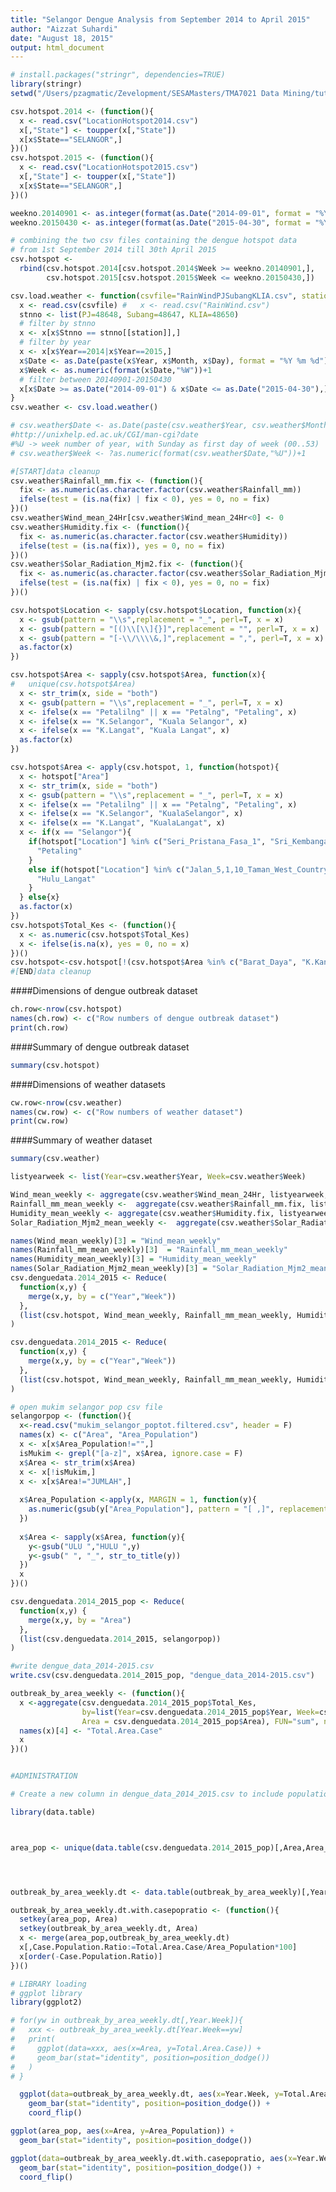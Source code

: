 ```yaml
---
title: "Selangor Dengue Analysis from September 2014 to April 2015"
author: "Aizzat Suhardi"
date: "August 18, 2015"
output: html_document
---
```


```r

# install.packages("stringr", dependencies=TRUE)
library(stringr)
setwd("/Users/pzagmatic/Zevelopment/SESAMasters/TMA7021 Data Mining/tutorial/Assignment1")

csv.hotspot.2014 <- (function(){
  x <- read.csv("LocationHotspot2014.csv")
  x[,"State"] <- toupper(x[,"State"])
  x[x$State=="SELANGOR",]
})()
csv.hotspot.2015 <- (function(){
  x <- read.csv("LocationHotspot2015.csv")
  x[,"State"] <- toupper(x[,"State"])
  x[x$State=="SELANGOR",]
})()

weekno.20140901 <- as.integer(format(as.Date("2014-09-01", format = "%Y-%m-%d"), "%U"))
weekno.20150430 <- as.integer(format(as.Date("2015-04-30", format = "%Y-%m-%d"), "%U"))

# combining the two csv files containing the dengue hotspot data
# from 1st September 2014 till 30th April 2015
csv.hotspot <- 
  rbind(csv.hotspot.2014[csv.hotspot.2014$Week >= weekno.20140901,], 
        csv.hotspot.2015[csv.hotspot.2015$Week <= weekno.20150430,])

csv.load.weather <- function(csvfile="RainWindPJSubangKLIA.csv", station="PJ"){
  x <- read.csv(csvfile) #   x <- read.csv("RainWind.csv")
  stnno <- list(PJ=48648, Subang=48647, KLIA=48650)
  # filter by stnno
  x <- x[x$Stnno == stnno[[station]],]
  # filter by year   
  x <- x[x$Year==2014|x$Year==2015,]
  x$Date <- as.Date(paste(x$Year, x$Month, x$Day), format = "%Y %m %d")
  x$Week <- as.numeric(format(x$Date,"%W"))+1
  # filter between 20140901-20150430
  x[x$Date >= as.Date("2014-09-01") & x$Date <= as.Date("2015-04-30"),]
}
csv.weather <- csv.load.weather()

# csv.weather$Date <- as.Date(paste(csv.weather$Year, csv.weather$Month, csv.weather$Day), format = "%Y %m %d")
#http://unixhelp.ed.ac.uk/CGI/man-cgi?date
#%U -> week number of year, with Sunday as first day of week (00..53)
# csv.weather$Week <- ?as.numeric(format(csv.weather$Date,"%U"))+1

#[START]data cleanup
csv.weather$Rainfall_mm.fix <- (function(){
  fix <- as.numeric(as.character.factor(csv.weather$Rainfall_mm))
  ifelse(test = (is.na(fix) | fix < 0), yes = 0, no = fix)
})()
csv.weather$Wind_mean_24Hr[csv.weather$Wind_mean_24Hr<0] <- 0
csv.weather$Humidity.fix <- (function(){
  fix <- as.numeric(as.character.factor(csv.weather$Humidity))
  ifelse(test = (is.na(fix)), yes = 0, no = fix)
})()
csv.weather$Solar_Radiation_Mjm2.fix <- (function(){
  fix <- as.numeric(as.character.factor(csv.weather$Solar_Radiation_Mjm2))
  ifelse(test = (is.na(fix) | fix < 0), yes = 0, no = fix)
})()

csv.hotspot$Location <- sapply(csv.hotspot$Location, function(x){
  x <- gsub(pattern = "\\s",replacement = "_", perl=T, x = x)
  x <- gsub(pattern = "[()\\[\\]{}]",replacement = "", perl=T, x = x)
  x <- gsub(pattern = "[-\\/\\\\&,]",replacement = ",", perl=T, x = x)
  as.factor(x)
})

csv.hotspot$Area <- sapply(csv.hotspot$Area, function(x){
#   unique(csv.hotspot$Area)
  x <- str_trim(x, side = "both")
  x <- gsub(pattern = "\\s",replacement = "_", perl=T, x = x)
  x <- ifelse(x == "Petalilng" || x == "Petalng", "Petaling", x)
  x <- ifelse(x == "K.Selangor", "Kuala Selangor", x)
  x <- ifelse(x == "K.Langat", "Kuala Langat", x)
  as.factor(x)
})

csv.hotspot$Area <- apply(csv.hotspot, 1, function(hotspot){
  x <- hotspot["Area"]
  x <- str_trim(x, side = "both")
  x <- gsub(pattern = "\\s",replacement = "_", perl=T, x = x)
  x <- ifelse(x == "Petalilng" || x == "Petalng", "Petaling", x)
  x <- ifelse(x == "K.Selangor", "KualaSelangor", x)
  x <- ifelse(x == "K.Langat", "KualaLangat", x)
  x <- if(x == "Selangor"){
    if(hotspot["Location"] %in% c("Seri_Pristana_Fasa_1", "Sri_Kembangan_7")) {
      "Petaling"
    }
    else if(hotspot["Location"] %in% c("Jalan_5,1,10_Taman_West_Country", "Appt_Taman_Anggerik_Villa_2")) { 
      "Hulu_Langat" 
    }
  } else{x}
  as.factor(x)
})
csv.hotspot$Total_Kes <- (function(){
  x <- as.numeric(csv.hotspot$Total_Kes)
  x <- ifelse(is.na(x), yes = 0, no = x)
})()
csv.hotspot<-csv.hotspot[!(csv.hotspot$Area %in% c("Barat_Daya", "K.Kangsar")),]
#[END]data cleanup
```

####Dimensions of dengue outbreak dataset
```r
ch.row<-nrow(csv.hotspot)
names(ch.row) <- c("Row numbers of dengue outbreak dataset")
print(ch.row)
```

####Summary of dengue outbreak dataset
```r
summary(csv.hotspot)
```


####Dimensions of weather datasets
```r
cw.row<-nrow(csv.weather)
names(cw.row) <- c("Row numbers of weather dataset")
print(cw.row)
```

####Summary of weather dataset
```r
summary(csv.weather)
```

```r
listyearweek <- list(Year=csv.weather$Year, Week=csv.weather$Week)  

Wind_mean_weekly <- aggregate(csv.weather$Wind_mean_24Hr, listyearweek, mean, na.rm=T, simplify = T)
Rainfall_mm_mean_weekly <-  aggregate(csv.weather$Rainfall_mm.fix, listyearweek, mean, na.rm=T)
Humidity_mean_weekly <- aggregate(csv.weather$Humidity.fix, listyearweek, mean, na.rm=T)
Solar_Radiation_Mjm2_mean_weekly <-  aggregate(csv.weather$Solar_Radiation_Mjm2.fix, listyearweek, mean, na.rm=T)

names(Wind_mean_weekly)[3] = "Wind_mean_weekly"
names(Rainfall_mm_mean_weekly)[3]  = "Rainfall_mm_mean_weekly"
names(Humidity_mean_weekly)[3] = "Humidity_mean_weekly"
names(Solar_Radiation_Mjm2_mean_weekly)[3] = "Solar_Radiation_Mjm2_mean_weekly"
csv.denguedata.2014_2015 <- Reduce(
  function(x,y) {
    merge(x,y, by = c("Year","Week"))
  },
  (list(csv.hotspot, Wind_mean_weekly, Rainfall_mm_mean_weekly, Humidity_mean_weekly, Solar_Radiation_Mjm2_mean_weekly))
)

csv.denguedata.2014_2015 <- Reduce(
  function(x,y) {
    merge(x,y, by = c("Year","Week"))
  },
  (list(csv.hotspot, Wind_mean_weekly, Rainfall_mm_mean_weekly, Humidity_mean_weekly, Solar_Radiation_Mjm2_mean_weekly))
)

# open mukim selangor pop csv file
selangorpop <- (function(){
  x<-read.csv("mukim_selangor_poptot.filtered.csv", header = F)
  names(x) <- c("Area", "Area_Population")  
  x <- x[x$Area_Population!="",]
  isMukim <- grepl("[a-z]", x$Area, ignore.case = F)
  x$Area <- str_trim(x$Area)
  x <- x[!isMukim,]
  x <- x[x$Area!="JUMLAH",]
  
  x$Area_Population <-apply(x, MARGIN = 1, function(y){
    as.numeric(gsub(y["Area_Population"], pattern = "[ ,]", replacement = ""))
  })
  
  x$Area <- sapply(x$Area, function(y){  
    y<-gsub("ULU ","HULU ",y)
    y<-gsub(" ", "_", str_to_title(y))
  })
  x 
})()

csv.denguedata.2014_2015_pop <- Reduce(
  function(x,y) {
    merge(x,y, by = "Area")
  },
  (list(csv.denguedata.2014_2015, selangorpop))
)

#write dengue_data_2014-2015.csv
write.csv(csv.denguedata.2014_2015_pop, "dengue_data_2014-2015.csv")

outbreak_by_area_weekly <- (function(){
  x <-aggregate(csv.denguedata.2014_2015_pop$Total_Kes, 
                by=list(Year=csv.denguedata.2014_2015_pop$Year, Week=csv.denguedata.2014_2015_pop$Week, 
                Area = csv.denguedata.2014_2015_pop$Area), FUN="sum", na.rm=TRUE)
  names(x)[4] <- "Total.Area.Case"
  x
})()


#ADMINISTRATION

# Create a new column in dengue_data_2014_2015.csv to include population information.

library(data.table)



area_pop <- unique(data.table(csv.denguedata.2014_2015_pop)[,Area,Area_Population][order(-Area_Population)])




outbreak_by_area_weekly.dt <- data.table(outbreak_by_area_weekly)[,Year.Week:=paste(Year,Week) ]

outbreak_by_area_weekly.dt.with.casepopratio <- (function(){
  setkey(area_pop, Area)
  setkey(outbreak_by_area_weekly.dt, Area)
  x <- merge(area_pop,outbreak_by_area_weekly.dt)
  x[,Case.Population.Ratio:=Total.Area.Case/Area_Population*100]
  x[order(-Case.Population.Ratio)]
})()

# LIBRARY loading
# ggplot library
library(ggplot2)
```


```r


# for(yw in outbreak_by_area_weekly.dt[,Year.Week]){
#   xxx <- outbreak_by_area_weekly.dt[Year.Week==yw]  
#   print(
#     ggplot(data=xxx, aes(x=Area, y=Total.Area.Case)) +
#     geom_bar(stat="identity", position=position_dodge())
#   )
# }
```

```r



  ggplot(data=outbreak_by_area_weekly.dt, aes(x=Year.Week, y=Total.Area.Case, fill=Area)) +
    geom_bar(stat="identity", position=position_dodge()) +
    coord_flip()

ggplot(area_pop, aes(x=Area, y=Area_Population)) +
  geom_bar(stat="identity", position=position_dodge())

ggplot(data=outbreak_by_area_weekly.dt.with.casepopratio, aes(x=Year.Week, y=Case.Population.Ratio, fill=Area)) +
  geom_bar(stat="identity", position=position_dodge()) +
  coord_flip()
```